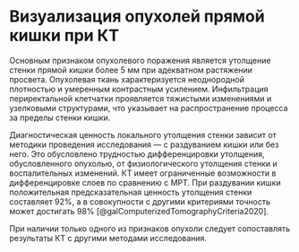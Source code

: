 # Визуализация опухолей прямой кишки при КТ

Основным признаком опухолевого поражения является утолщение стенки прямой кишки более 5 мм при адекватном растяжении просвета. Опухолевая ткань характеризуется неоднородной плотностью и умеренным контрастным усилением. Инфильтрация периректальной клетчатки проявляется тяжистыми изменениями и узелковыми структурами, что указывает на распространение процесса за пределы стенки кишки.

Диагностическая ценность локального утолщения стенки зависит от методики проведения исследования — с раздуванием кишки или без него. Это обусловлено трудностью дифференцировки утолщения, обусловленного опухолью, от физиологического утолщения стенки и воспалительных изменений. КТ имеет ограниченные возможности в дифференцировке слоев по сравнению с МРТ. При раздувании кишки положительная предсказательная ценность утолщения стенки составляет 92%, а в совокупности с другими критериями точность может достигать 98% [@galComputerizedTomographyCriteria2020].



При наличии только одного из признаков опухоли следует сопоставлять результаты КТ с другими методами исследования.